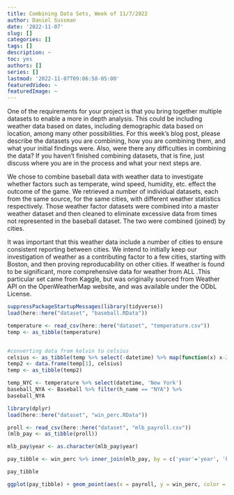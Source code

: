 ```yaml
---
title: Combining Data Sets, Week of 11/7/2022
author: Daniel Sussman
date: '2022-11-07'
slug: []
categories: []
tags: []
description: ~
toc: yes
authors: []
series: []
lastmod: '2022-11-07T09:06:58-05:00'
featuredVideo: ~
featuredImage: ~
---
```


One of the requirements for your project is that you bring together multiple datasets to enable a more in depth analysis. This could be including weather data based on dates, including demographic data based on location, among many other possibilities.
For this week’s blog post, please describe the datasets you are combining, how you are combining them, and what your initial findings were. Also, were there any difficulties in combining the data? If you haven’t finished combining datasets, that is fine, just discuss where you are in the process and what your next steps are.

We chose to combine baseball data with weather data to investigate whether factors such as temperate, wind speed, humidity, etc. effect the outcome of the game. We retrieved a number of individual datasets, each from the same source, for the same cities, with different weather statistics respectively. Those weather factor datasets were combined into a master weather dataset and then cleaned to eliminate excessive data from times not represented in the baseball dataset. The two were combined (joined) by cities. 

It was important that this weather data include a number of cities to ensure consistent reporting between cities. We intend to initially keep our investigation of weather as a contributing factor to a few cities, starting with Boston, and then proving reproducability on other cities. If weather is found to be significant, more comprehensive data for weather from ALL  .This particular set came from Kaggle, but was originally sourced from Weather API on the OpenWeatherMap website, and was available under the ODbL License.



```r

suppressPackageStartupMessages(library(tidyverse))
load(here::here("dataset", "baseball.RData"))

temperature <- read_csv(here::here("dataset", "temperature.csv"))
temp <- as_tibble(temperature)
```



```r

```




```r
#converting data from kelvin to celsius
celsius <- as_tibble(temp %>% select(-datetime) %>% map(function(x) x-273.15))
temp2 <- data.frame(temp[1], celsius)
temp <- as_tibble(temp2)
```


```r
temp_NYC <- temperature %>% select(datetime, 'New York')
baseball_NYA <- Baseball %>% filter(h_name == "NYA") %>% 
baseball_NYA   

```



```r
library(dplyr)
load(here::here("dataset", "win_perc.RData"))

proll <- read_csv(here::here("dataset", "mlb_payroll.csv"))
(mlb_pay <- as_tibble(proll))

mlb_pay$year <- as.character(mlb_pay$year)

pay_tibble <- win_perc %>% inner_join(mlb_pay, by = c('year'='year', 'h_name'='h_name')) %>% arrange(year)

pay_tibble

ggplot(pay_tibble) + geom_point(aes(x = payroll, y = win_perc, color = h_name))

```